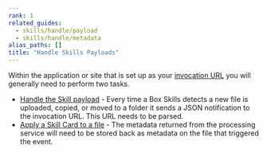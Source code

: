```yaml
---
rank: 1
related_guides:
  - skills/handle/payload
  - skills/handle/metadata
alias_paths: []
title: "Handle Skills Payloads"
---
```

Within the application or site that is set up as your
[invocation URL](guide://skills/invocation-url) you will generally need to
perform two tasks.

* [Handle the Skill payload](guide://skills/handle/payload) - Every time a Box Skills detects a new file is uploaded, copied, or moved to a folder it sends a JSON notification to the invocation URL. This URL needs to be parsed.
* [Apply a Skill Card to a file](guide://skills/handle/metadata) - The metadata returned from the processing service will need to be stored back as metadata on the file that triggered the event.
